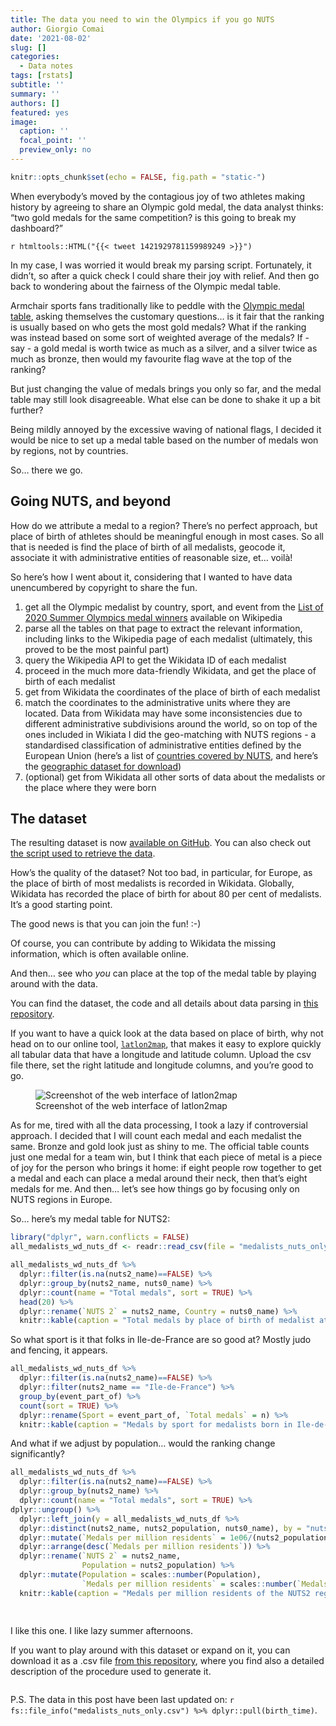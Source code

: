 ```yaml
---
title: The data you need to win the Olympics if you go NUTS
author: Giorgio Comai
date: '2021-08-02'
slug: []
categories:
  - Data notes
tags: [rstats]
subtitle: ''
summary: ''
authors: []
featured: yes
image:
  caption: ''
  focal_point: ''
  preview_only: no
---
```


```r
knitr::opts_chunk$set(echo = FALSE, fig.path = "static-")
```


When everybody's moved by the contagious joy of two athletes making history by agreeing to share an Olympic gold medal, the data analyst thinks: "two gold medals for the same competition? is this going to break my dashboard?"

`r htmltools::HTML("{{< tweet 1421929781159989249 >}}")`

In my case, I was worried it would break my parsing script. Fortunately, it didn't, so after a quick check I could share their joy with relief. And then go back to wondering about the fairness of the Olympic medal table.

Armchair sports fans traditionally like to peddle with the [Olympic medal table](https://olympics.com/tokyo-2020/olympic-games/en/results/all-sports/medal-standings.htm), asking themselves the customary questions... is it fair that the ranking is usually based on who gets the most gold medals? What if the ranking was instead based on some sort of weighted average of the medals? If - say - a gold medal is worth twice as much as a silver, and a silver twice as much as bronze, then would my favourite flag wave at the top of the ranking?

But just changing the value of medals brings you only so far, and the medal table may still look disagreeable. What else can be done to shake it up a bit further?

Being mildly annoyed by the excessive waving of national flags, I decided it would be nice to set up a medal table based on the number of medals won by regions, not by countries. 

So... there we go.

## Going NUTS, and beyond

How do we attribute a medal to a region? There's no perfect approach, but place of birth of athletes should be meaningful enough in most cases. So all that is needed is find the place of birth of all medalists, geocode it, associate it with administrative entities of reasonable size, et... voilà!

So here's how I went about it, considering that I wanted to have data unencumbered by copyright to share the fun. 

1. get all the Olympic medalist by country, sport, and event from the [List of 2020 Summer Olympics medal winners](https://en.wikipedia.org/wiki/List_of_2020_Summer_Olympics_medal_winners) available on Wikipedia
2. parse all the tables on that page to extract the relevant information, including links to the Wikipedia page of each medalist (ultimately, this proved to be the most painful part)
3. query the Wikipedia API to get the Wikidata ID of each medalist
4. proceed in the much more data-friendly Wikidata, and get the place of birth of each medalist
5. get from Wikidata the coordinates of the place of birth of each medalist
6. match the coordinates to the administrative units where they are located. Data from Wikidata may have some inconsistencies due to different administrative subdivisions around the world, so on top of the ones included in Wikiata I did the geo-matching with NUTS regions - a standardised classification of administrative entities defined by the European Union (here's a list of [countries covered by NUTS](https://ec.europa.eu/eurostat/web/nuts/nuts-maps), and here's the [geographic dataset for download](https://ec.europa.eu/eurostat/web/gisco/geodata/reference-data/administrative-units-statistical-units/countries))
7. (optional) get from Wikidata all other sorts of data about the medalists or the place where they were born


## The dataset

The resulting dataset is now [available on GitHub](https://github.com/EDJNet/olympics2020nuts). You can also check out [the script used to retrieve the data](https://edjnet.github.io/olympics2020nuts/).  

How's the quality of the dataset? Not too bad, in particular, for Europe, as the place of birth of most medalists is recorded in Wikidata. Globally, Wikidata has recorded the place of birth for about 80 per cent of medalists. It's a good starting point.

The good news is that you can join the fun! :-)

Of course, you can contribute by adding to Wikidata the missing information, which is often available online. 

And then... see who *you* can place at the top of the medal table by playing around with the data. 

You can find the dataset, the code and all details about data parsing in [this repository](https://github.com/EDJNet/olympics2020nuts).

If you want to have a quick look at the data based on place of birth, why not head on to our online tool, [`latlon2map`](https://latlon2map.europeandatajournalism.eu/), that makes it easy to explore quickly all tabular data that have a longitude and latitude column. Upload the csv file there, set the right latitude and longitude columns, and you're good to go.

![Screenshot of the web interface of latlon2map](screenshot_latlon2map.png)

As for me, tired with all the data processing, I took a lazy if controversial approach. I decided that I will count each medal and each medalist the same. Bronze and gold look just as shiny to me. The official table counts just one medal for a team win, but I think that each piece of metal is a piece of joy for the person who brings it home: if eight people row together to get a medal and each can place a medal around their neck, then that's eight medals for me. And then... let's see how things go by focusing only on NUTS regions in Europe. 

So... here's my medal table for NUTS2:

```r
library("dplyr", warn.conflicts = FALSE)
all_medalists_wd_nuts_df <- readr::read_csv(file = "medalists_nuts_only.csv", show_col_types = FALSE) 

all_medalists_wd_nuts_df %>% 
  dplyr::filter(is.na(nuts2_name)==FALSE) %>% 
  dplyr::group_by(nuts2_name, nuts0_name) %>% 
  dplyr::count(name = "Total medals", sort = TRUE) %>% 
  head(20) %>% 
  dplyr::rename(`NUTS 2` = nuts2_name, Country = nuts0_name) %>% 
  knitr::kable(caption = "Total medals by place of birth of medalist at the 2020 Summer Olympics / NUTS2")
```


So what sport is it that folks in Ile-de-France are so good at? Mostly judo and fencing, it appears. 

```r
all_medalists_wd_nuts_df %>% 
  dplyr::filter(is.na(nuts2_name)==FALSE) %>% 
  dplyr::filter(nuts2_name == "Ile-de-France") %>%
  group_by(event_part_of) %>% 
  count(sort = TRUE) %>% 
  dplyr::rename(Sport = event_part_of, `Total medals` = n) %>% 
  knitr::kable(caption = "Medals by sport for medalists born in Ile-de-France")

```


And what if we adjust by population... would the ranking change significantly?



```r
all_medalists_wd_nuts_df %>% 
  dplyr::filter(is.na(nuts2_name)==FALSE) %>% 
  dplyr::group_by(nuts2_name) %>% 
  dplyr::count(name = "Total medals", sort = TRUE) %>% 
dplyr::ungroup() %>% 
  dplyr::left_join(y = all_medalists_wd_nuts_df %>% 
  dplyr::distinct(nuts2_name, nuts2_population, nuts0_name), by = "nuts2_name") %>% 
  dplyr::mutate(`Medals per million residents` = 1e06/(nuts2_population/`Total medals`)) %>% 
  dplyr::arrange(desc(`Medals per million residents`)) %>% 
  dplyr::rename(`NUTS 2` = nuts2_name,
                Population = nuts2_population) %>% 
  dplyr::mutate(Population = scales::number(Population), 
                `Medals per million residents` = scales::number(`Medals per million residents`, accuracy = 0.01)) %>% 
  knitr::kable(caption = "Medals per million residents of the NUTS2 region where each medalist at the 2020 Summer Olympics was born / NUTS2")
  
  
```



I like this one. I like lazy summer afternoons. 


If you want to play around with this dataset or expand on it, you can download it as a .csv file [from this repository](https://github.com/EDJNet/olympics2020nuts), where you find also a detailed description of the procedure used to generate it. 

```r

```


P.S. The data in this post have been last updated on: `r fs::file_info("medalists_nuts_only.csv") %>% dplyr::pull(birth_time)`.



